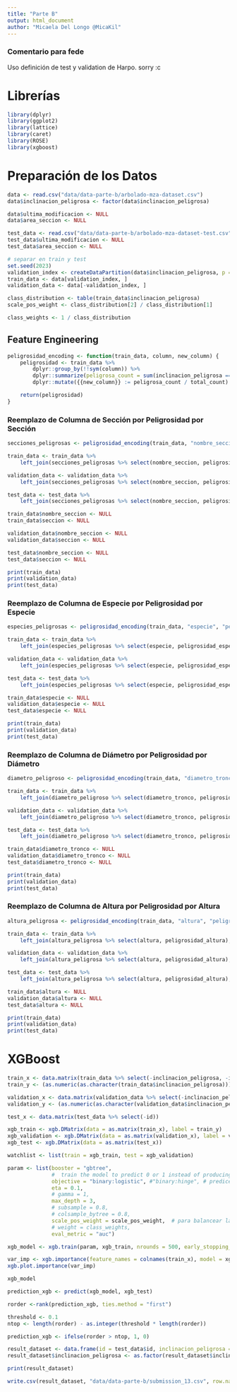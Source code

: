 ```yaml
---
title: "Parte B"
output: html_document
author: "Micaela Del Longo @MicaKil"
---
```


### Comentario para fede
Uso definición de test y validation de Harpo. sorry :c

# Librerías

```r
library(dplyr)
library(ggplot2)
library(lattice)
library(caret)
library(ROSE)
library(xgboost)
```

# Preparación de los Datos

```r
data <- read.csv("data/data-parte-b/arbolado-mza-dataset.csv")
data$inclinacion_peligrosa <- factor(data$inclinacion_peligrosa)

data$ultima_modificacion <- NULL
data$area_seccion <- NULL

test_data <- read.csv("data/data-parte-b/arbolado-mza-dataset-test.csv")
test_data$ultima_modificacion <- NULL
test_data$area_seccion <- NULL
```

```r
# separar en train y test
set.seed(2023)
validation_index <- createDataPartition(data$inclinacion_peligrosa, p = 0.8, list = FALSE)
train_data <- data[validation_index, ]
validation_data <- data[-validation_index, ]
```

```r
class_distribution <- table(train_data$inclinacion_peligrosa)
scale_pos_weight <- class_distribution[2] / class_distribution[1]

class_weights <- 1 / class_distribution
```

## Feature Engineering

```r
peligrosidad_encoding <- function(train_data, column, new_column) {
    peligrosidad <- train_data %>%
        dplyr::group_by(!!sym(column)) %>%
        dplyr::summarize(peligrosa_count = sum(inclinacion_peligrosa == 1), total_count = n()) %>%
        dplyr::mutate({{new_column}} := peligrosa_count / total_count)

    return(peligrosidad)
}
```

### Reemplazo de Columna de Sección por Peligrosidad por Sección

```r
secciones_peligrosas <- peligrosidad_encoding(train_data, "nombre_seccion", "peligrosidad_seccion")

train_data <- train_data %>%
	left_join(secciones_peligrosas %>% select(nombre_seccion, peligrosidad_seccion), by = "nombre_seccion")

validation_data <- validation_data %>%
	left_join(secciones_peligrosas %>% select(nombre_seccion, peligrosidad_seccion), by = "nombre_seccion")

test_data <- test_data %>%
	left_join(secciones_peligrosas %>% select(nombre_seccion, peligrosidad_seccion), by = "nombre_seccion")

train_data$nombre_seccion <- NULL
train_data$seccion <- NULL

validation_data$nombre_seccion <- NULL
validation_data$seccion <- NULL

test_data$nombre_seccion <- NULL
test_data$seccion <- NULL

print(train_data)
print(validation_data)
print(test_data)
```

### Reemplazo de Columna de Especie por Peligrosidad por Especie

```r
especies_peligrosas <- peligrosidad_encoding(train_data, "especie", "peligrosidad_especie")

train_data <- train_data %>%
    left_join(especies_peligrosas %>% select(especie, peligrosidad_especie), by = "especie")

validation_data <- validation_data %>%
    left_join(especies_peligrosas %>% select(especie, peligrosidad_especie), by = "especie")

test_data <- test_data %>%
    left_join(especies_peligrosas %>% select(especie, peligrosidad_especie), by = "especie")

train_data$especie <- NULL
validation_data$especie <- NULL
test_data$especie <- NULL

print(train_data)
print(validation_data)
print(test_data)
```


### Reemplazo de Columna de Diámetro por Peligrosidad por Diámetro

```r
diametro_peligroso <- peligrosidad_encoding(train_data, "diametro_tronco", "peligrosidad_diametro")

train_data <- train_data %>%
	left_join(diametro_peligroso %>% select(diametro_tronco, peligrosidad_diametro), by = "diametro_tronco")

validation_data <- validation_data %>%
	left_join(diametro_peligroso %>% select(diametro_tronco, peligrosidad_diametro), by = "diametro_tronco")

test_data <- test_data %>%
	left_join(diametro_peligroso %>% select(diametro_tronco, peligrosidad_diametro), by = "diametro_tronco")

train_data$diametro_tronco <- NULL
validation_data$diametro_tronco <- NULL
test_data$diametro_tronco <- NULL

print(train_data)
print(validation_data)
print(test_data)
```

### Reemplazo de Columna de Altura por Peligrosidad por Altura

```r
altura_peligrosa <- peligrosidad_encoding(train_data, "altura", "peligrosidad_altura")

train_data <- train_data %>%
	left_join(altura_peligrosa %>% select(altura, peligrosidad_altura), by = "altura")

validation_data <- validation_data %>%
	left_join(altura_peligrosa %>% select(altura, peligrosidad_altura), by = "altura")

test_data <- test_data %>%
	left_join(altura_peligrosa %>% select(altura, peligrosidad_altura), by = "altura")

train_data$altura <- NULL
validation_data$altura <- NULL
test_data$altura <- NULL

print(train_data)
print(validation_data)
print(test_data)
```

# XGBoost

```r
train_x <- data.matrix(train_data %>% select(-inclinacion_peligrosa, -id))
train_y <- (as.numeric(as.character(train_data$inclinacion_peligrosa)))

validation_x <- data.matrix(validation_data %>% select(-inclinacion_peligrosa, -id))
validation_y <- (as.numeric(as.character(validation_data$inclinacion_peligrosa)))

test_x <- data.matrix(test_data %>% select(-id))

xgb_train <- xgb.DMatrix(data = as.matrix(train_x), label = train_y)
xgb_validation <- xgb.DMatrix(data = as.matrix(validation_x), label = validation_y)
xgb_test <- xgb.DMatrix(data = as.matrix(test_x))
```

```r
watchlist <- list(train = xgb_train, test = xgb_validation)

param <- list(booster = "gbtree",
              #  train the model to predict 0 or 1 instead of producing probabilities
              objective = "binary:logistic", #"binary:hinge", # predice 0 o 1 en vez de probabilidad
              eta = 0.1,
              # gamma = 1,
              max_depth = 3,
              # subsample = 0.8,
              # colsample_bytree = 0.8,
              scale_pos_weight = scale_pos_weight,  # para balancear las clases -> solo se puede usar con binary:logistic
              # weight = class_weights,
              eval_metric = "auc")

xgb_model <- xgb.train(param, xgb_train, nrounds = 500, early_stopping_rounds = 50,  watchlist)  # para  usarlos hace falta las rts de test (creo???)

var_imp <- xgb.importance(feature_names = colnames(train_x), model = xgb_model)
xgb.plot.importance(var_imp)

xgb_model
```

```r
prediction_xgb <- predict(xgb_model, xgb_test)

rorder <-rank(prediction_xgb, ties.method = "first")

threshold <- 0.1
ntop <- length(rorder) - as.integer(threshold * length(rorder))

prediction_xgb <- ifelse(rorder > ntop, 1, 0)

result_dataset <- data.frame(id = test_data$id, inclinacion_peligrosa = as.numeric(as.character(prediction_xgb)))
result_dataset$inclinacion_peligrosa <- as.factor(result_dataset$inclinacion_peligrosa)

print(result_dataset)

write.csv(result_dataset, "data/data-parte-b/submission_13.csv", row.names = FALSE)
```


